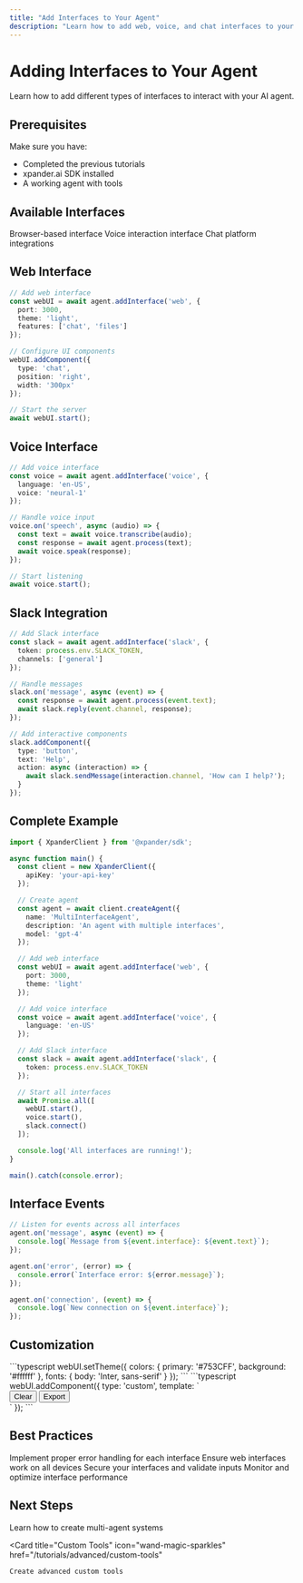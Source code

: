 ```yaml
---
title: "Add Interfaces to Your Agent"
description: "Learn how to add web, voice, and chat interfaces to your AI agent"
---
```


# Adding Interfaces to Your Agent

Learn how to add different types of interfaces to interact with your AI agent.

## Prerequisites

Make sure you have:
- Completed the previous tutorials
- xpander.ai SDK installed
- A working agent with tools

## Available Interfaces

<CardGroup cols={3}>
  <Card title="Web UI" icon="browser">
    Browser-based interface
  </Card>
  
  <Card title="Voice" icon="microphone">
    Voice interaction interface
  </Card>
  
  <Card title="Chat" icon="message">
    Chat platform integrations
  </Card>
</CardGroup>

## Web Interface

```typescript
// Add web interface
const webUI = await agent.addInterface('web', {
  port: 3000,
  theme: 'light',
  features: ['chat', 'files']
});

// Configure UI components
webUI.addComponent({
  type: 'chat',
  position: 'right',
  width: '300px'
});

// Start the server
await webUI.start();
```

## Voice Interface

```typescript
// Add voice interface
const voice = await agent.addInterface('voice', {
  language: 'en-US',
  voice: 'neural-1'
});

// Handle voice input
voice.on('speech', async (audio) => {
  const text = await voice.transcribe(audio);
  const response = await agent.process(text);
  await voice.speak(response);
});

// Start listening
await voice.start();
```

## Slack Integration

```typescript
// Add Slack interface
const slack = await agent.addInterface('slack', {
  token: process.env.SLACK_TOKEN,
  channels: ['general']
});

// Handle messages
slack.on('message', async (event) => {
  const response = await agent.process(event.text);
  await slack.reply(event.channel, response);
});

// Add interactive components
slack.addComponent({
  type: 'button',
  text: 'Help',
  action: async (interaction) => {
    await slack.sendMessage(interaction.channel, 'How can I help?');
  }
});
```

## Complete Example

```typescript
import { XpanderClient } from '@xpander/sdk';

async function main() {
  const client = new XpanderClient({
    apiKey: 'your-api-key'
  });

  // Create agent
  const agent = await client.createAgent({
    name: 'MultiInterfaceAgent',
    description: 'An agent with multiple interfaces',
    model: 'gpt-4'
  });

  // Add web interface
  const webUI = await agent.addInterface('web', {
    port: 3000,
    theme: 'light'
  });

  // Add voice interface
  const voice = await agent.addInterface('voice', {
    language: 'en-US'
  });

  // Add Slack interface
  const slack = await agent.addInterface('slack', {
    token: process.env.SLACK_TOKEN
  });

  // Start all interfaces
  await Promise.all([
    webUI.start(),
    voice.start(),
    slack.connect()
  ]);

  console.log('All interfaces are running!');
}

main().catch(console.error);
```

## Interface Events

```typescript
// Listen for events across all interfaces
agent.on('message', async (event) => {
  console.log(`Message from ${event.interface}: ${event.text}`);
});

agent.on('error', (error) => {
  console.error(`Interface error: ${error.message}`);
});

agent.on('connection', (event) => {
  console.log(`New connection on ${event.interface}`);
});
```

## Customization

<CardGroup cols={2}>
  <Card title="Styling" icon="palette">
    ```typescript
    webUI.setTheme({
      colors: {
        primary: '#753CFF',
        background: '#ffffff'
      },
      fonts: {
        body: 'Inter, sans-serif'
      }
    });
    ```
  </Card>
  
  <Card title="Components" icon="puzzle-piece">
    ```typescript
    webUI.addComponent({
      type: 'custom',
      template: `
        <div class="toolbar">
          <button>Clear</button>
          <button>Export</button>
        </div>
      `
    });
    ```
  </Card>
</CardGroup>

## Best Practices

<CardGroup cols={2}>
  <Card title="Error Handling" icon="shield-check">
    Implement proper error handling for each interface
  </Card>
  
  <Card title="Responsive Design" icon="mobile">
    Ensure web interfaces work on all devices
  </Card>
  
  <Card title="Security" icon="lock">
    Secure your interfaces and validate inputs
  </Card>
  
  <Card title="Performance" icon="gauge">
    Monitor and optimize interface performance
  </Card>
</CardGroup>

## Next Steps

<CardGroup cols={2}>
  <Card 
    title="Multi-Agent Systems" 
    icon="network-wired"
    href="/tutorials/advanced/multi-agent"
  >
    Learn how to create multi-agent systems
  </Card>
  
  <Card 
    title="Custom Tools" 
    icon="wand-magic-sparkles"
    href="/tutorials/advanced/custom-tools"
  >
    Create advanced custom tools
  </Card>
</CardGroup> 